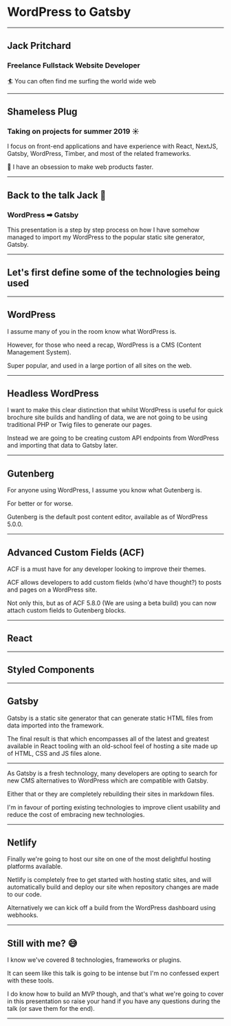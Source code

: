 

<Head>
	<title>WordPress to Gatsby</title>
</Head>

# WordPress to Gatsby

---

## Jack Pritchard

### Freelance Fullstack Website Developer

🏄‍ You can often find me surfing the world wide web

---

## Shameless Plug

### Taking on projects for summer 2019 ☀

I focus on front-end applications and have experience with React, NextJS, Gatsby, WordPress, Timber, and most of the related frameworks.

🚀 I have an obsession to make web products faster.

---

## Back to the talk Jack 👀

### WordPress ➡ Gatsby

This presentation is a step by step process on how I have somehow managed to import my WordPress to the popular static site generator, Gatsby.

---

## Let's first define some of the technologies being used

---

## WordPress

I assume many of you in the room know what WordPress is.

However, for those who need a recap, WordPress is a CMS (Content Management System).

Super popular, and used in a large portion of all sites on the web.

---

## Headless WordPress

I want to make this clear distinction that whilst WordPress is useful for quick brochure site builds and handling of data, we are not going to be using traditional PHP or Twig files to generate our pages.

Instead we are going to be creating custom API endpoints from WordPress and importing that data to Gatsby later.

---

## Gutenberg

For anyone using WordPress, I assume you know what Gutenberg is.

For better or for worse.

Gutenberg is the default post content editor, available as of WordPress 5.0.0.

---

## Advanced Custom Fields (ACF)

ACF is a must have for any developer looking to improve their themes.

ACF allows developers to add custom fields (who'd have thought?) to posts and pages on a WordPress site.

Not only this, but as of ACF 5.8.0 (We are using a beta build) you can now attach custom fields to Gutenberg blocks.

---

## React

---

## Styled Components

---

## Gatsby

Gatsby is a static site generator that can generate static HTML files from data imported into the framework.

The final result is that which encompasses all of the latest and greatest available in React tooling with an old-school feel of hosting a site made up of HTML, CSS and JS files alone.

---

As Gatsby is a fresh technology, many developers are opting to search for new CMS alternatives to WordPress which are compatible with Gatsby.

Either that or they are completely rebuilding their sites in markdown files.

I'm in favour of porting existing technologies to improve client usability and reduce the cost of embracing new technologies.

---

## Netlify

Finally we're going to host our site on one of the most delightful hosting platforms available.

Netlify is completely free to get started with hosting static sites, and will automatically build and deploy our site when repository changes are made to our code.

Alternatively we can kick off a build from the WordPress dashboard using webhooks.

---

## Still with me? 😅

I know we've covered 8 technologies, frameworks or plugins.

It can seem like this talk is going to be intense but I'm no confessed expert with these tools.

I do know how to build an MVP though, and that's what we're going to cover in this presentation so raise your hand if you have any questions during the talk (or save them for the end).

---
